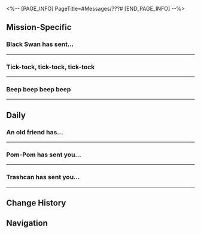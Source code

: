 <%-- [PAGE_INFO]
PageTitle=#Messages/???#
[END_PAGE_INFO] --%>
{{Messages Infobox
|id        = 129
|image     = NPC ??? Icon.png
|type      = NPC
|sender    = ???
|signature = 
|faction   = Others
}}

==Mission-Specific==
===Black Swan has sent...===
{{Messages
|start_condition = 
|text =
:{{DIcon|Warning}} Black Swan has sent you a message request.
:'''Black Swan:''' (Trailblazer), I imagine you have already seen that dream bubble?
:'''Black Swan:''' Relax, I just want to know if anyone has come looking for you yet
:{Choice} Black Swan?
::'''(Trailblazer):''' You're Black Swan?
::'''Black Swan:''' Indeed, the Memokeeper you know.
::'''Black Swan:''' [[File:Sticker PPG 05 Wubbaboo 13.png|80px]]
:{Choice} What's up?
::'''(Trailblazer):''' What's up?
:'''Black Swan:''' I'll make this simple: That Fool named "Sparkle" is currently searching all over the place for that dream bubble
:'''Black Swan:''' I do not know what her intentions are, but allowing it to slip into her hands will only make this situation more confusing
:'''Black Swan:''' (Trailblazer), can you do me a favor and go to reclaim that dream bubble?
:{Choice} Of course!
::'''(Trailblazer):''' Of course!
::'''Black Swan:''' Your attitude is reassuring, I will go with you
:{Choice} Why don't you do it yourself?
::'''(Trailblazer):''' Why don't you do it yourself?
::'''Black Swan:''' I didn't expect you to refuse me... I guess I could go myself
:'''Black Swan:''' But I don't remember where that dream bubble was left
:'''Black Swan:''' Can you remind me?
:{Choice} In the Dreamscape Sales Store
::'''(Trailblazer):''' In the Dreamscape Sales Store, Dr. Edward has it
::'''(Trailblazer):''' You don't remember?
::'''Black Swan:''' Heehee~
::'''Black Swan:''' Well, my memory is nothing compared to a true Memokeeper
::'''Black Swan:''' [[File:Sticker PPG 05 Wubbaboo 12.png|80px]]
::'''Black Swan:''' Ah, I can't believe I got the intel so easily. I was really worried I was going to be exposed!
:{Choice} I stole it
::'''(Trailblazer):''' I stole it, stuffed it in a SoulGlad bottle, and threw it away
::'''(Trailblazer):''' It's probably still floating around in some trashcan's dream
::'''Black Swan:''' Do you really love trashcans that much?
::'''Black Swan:''' I told you, Trashcan Kingdom was super fun! No one ever believes me
::'''Black Swan:''' Looks like disguising myself as Sampo was actually worth it
::'''Black Swan:''' [[File:Sticker PPG 05 Wubbaboo 12.png|80px]]
:{Choice} How could a Memokeeper forget a memory?
::'''(Trailblazer):''' I'm curious... How could a Memokeeper forget a memory?
::'''(Trailblazer):''' Are you really Black Swan?
::'''Black Swan:''' Hm? You've figured me out?
::'''Black Swan:''' Well, I'm not a true Memokeeper, after all
::'''Black Swan:''' [[File:Sticker PPG 05 Wubbaboo 12.png|80px]]
::'''Black Swan:''' I can't believe you figured me out so quickly, how dull
:'''Black Swan:''' Pranks are all about the back-and-forth! You've seen how much fun I have with that Memokeeper...
:'''Black Swan:''' You should learn from her, young Nameless
:'''Black Swan:''' This is just the beginning, I'll be back!
:'''Black Swan:''' [[File:Sticker PPG 05 Wubbaboo 13.png|80px]]
:{Choice} Bring it on
::'''(Trailblazer):''' Bring it on, we'll see who tricks whom next time!
:{Choice} Please don't come back
::'''(Trailblazer):''' Please don't come back! Nothing good ever comes from hanging about with a Fool...
:{{DIcon|Warning}} Message failed to send.
:{{DIcon|Warning}} This user does not exist.
}}
----

===Tick-tock, tick-tock, tick-tock===
{{Messages
|start_condition = 
|text =
:'''???:''' Tick-tock, tick-tock, tick-tock
:{Choice} ?
:'''(Trailblazer):''' ?
:'''???:''' Tick, tock, tick, tock, tick, tock, tick...
:{Choice} ?
::'''(Trailblazer):''' What's going on?
:{Choice} Tick-tock, tick-tock...
::'''(Trailblazer):''' Tick-tock, tick-tock!
:'''???:''' Tick-tock, The Reverie, tick-tock, the snooker room, tick-tock...
;{Accepted Mission: Dreams and the Art of Clock Maintenance (I)}
}}
----

===Beep beep beep beep===
{{Messages
|start_condition = 
|text =
:'''???:''' Beep beep beep beep
:'''???:''' Boop boop boop boop
:{Choice} Tick-tock, tick-tock, tick-tock!
::'''(Trailblazer):''' Hey! Hey, hey! Beep beep boop boop! Say something!
:{Choice} Speak human plz
::'''(Trailblazer):''' ?
::'''(Trailblazer):''' Please explain in human words?
:'''???:''' I just found out that the customer service, medical, catering, and entertainment departments now belong to you
:'''???:''' You already overcame the Formidable Four... my subordinates
:'''???:''' Head to the top of the airship next. I will be waiting for you in the secret room
:{Choice} What are you? Trying for a fight?
::'''(Trailblazer):''' ...What? What's with the mystery?
::'''(Trailblazer):''' Are you trying to schedule a fight with me? Send me the location. I'll come and smash you
::'''???:''' ?
::'''???:''' What? No, that's not what I mean. Never mind. You'll understand when you get here
:{Choice} Are you the Music Club president?
::'''(Trailblazer):''' I think I've seen this on TV before... Based on the plot, might you be the president of the Music Club?
::'''???:''' ?
::'''???:''' What's that?
:'''???:''' The airship's scenery is great, but just a shame that only the strong are worthy of treading upon the deck
:'''???:''' Can you hear the tick-tocking? Only the strongest clock will make the mightiest sound
:'''???:''' I can hear the ticking within your heart. Come quick, I'll be waiting for you in the room where the gifts were hidden
;{Accepted Mission: Dreams and the Art of Clock Maintenance (II)}
}}
----

==Daily==
===An old friend has...===
{{Messages|text=
:{{DIcon|Warning}} An old friend has sent you a message request.
:'''Old Friend:''' My dear, are you there?
:{{DIcon|Warning}} Warning! This account has been reported by multiple users. You and this user currently have no mutual friends, please be cautious during your interaction.
:{Choice} ?
:'''(Trailblazer):''' ?
:'''Old Friend:''' I'm your old friend, I hear you're in Penacony too? Fancy meeting up?
:{Choice} Old friend?
::'''(Trailblazer):''' My old friend? Which one?
::'''Old Friend:''' It's me!
::'''Old Friend:''' I know you're busy, but I need your help with something
:{Choice} I have no friends
::'''(Trailblazer):''' Sorry, I have no friends
::'''Old Friend:''' Ah, sorry! I think I got the wrong person
::'''Old Friend:''' But perhaps this is fate!
:'''Old Friend:''' Have you heard about the Charmony Festival? There's going to be a performance by Robin, a singer known across the cosmos!
:{Choice} I have a ticket
::'''(Trailblazer):''' I have a ticket, I'm not buying one
::'''Old Friend:''' Ah, how did you know I had extra tickets?
::'''Old Friend:''' I should have expected this from you. These tickets are almost impossible to get hold of, I never imagined that you would have managed to grab one
:{Choice} You want to buy a ticket?
::'''(Trailblazer):''' If you don't have a ticket, you can buy one from me. I've got as many as you need
::'''Old Friend:''' Are you serious...? These tickets are almost impossible to get hold of, how did you manage to bag so many? You didn't do anything illegal, did you?
:'''Old Friend:''' Looks like the market isn't looking great at the moment, I just can't sell these tickets. Fortunately, that wasn't the business I was calling you about
:'''Old Friend:''' Robin had two backing performers that had to drop out due to sickness, I received a quota to fill in and thought of you straight away
:'''Old Friend:''' I can teach you the steps and you can just head straight out on stage
:'''Old Friend:''' What do you think? Interested?
:{Choice} I am, tell me more
::'''(Trailblazer):''' I'm interested, tell me more!
::'''Old Friend:''' <u>Don't miss out! Click this link to register your number and appear on stage with Robin</u>
::'''Old Friend:''' Click this link and enter your personal details as well as your address
::'''Old Friend:''' Remember to upload a front-on photo of yourself. It has to be front-facing! Even better if you can do a 360-degree shot!
::'''Old Friend:''' Show me once you've uploaded it!
::'''Old Friend:''' It will help you pass through facial recognition
::{{DIcon|Warning}} Warning! Please do not use external chat applications to complete transactions to avoid the risk of scams and fraudulent activity!
::{Choice} I've signed up
:::'''(Trailblazer):''' I've signed up!
:::'''(Trailblazer):''' Here's my picture!
:::{Choice} {{tx|Missing sticker}}{{subst:void|<!--SpriteOutput/Emoji/Mission/Emoji_Photo_01.png-->}}
::::'''(Trailblazer):''' {{tx|Missing sticker}}{{subst:void|<!--SpriteOutput/Emoji/Mission/Emoji_Photo_01.png-->}}
:::{Choice} {{tx|Missing sticker}}{{subst:void|<!--SpriteOutput/Emoji/Mission/Emoji_Photo_02.png-->}}
::::'''(Trailblazer):''' {{tx|Missing sticker}}{{subst:void|<!--SpriteOutput/Emoji/Mission/Emoji_Photo_02.png-->}}
:::{Choice} {{tx|Missing sticker}}{{subst:void|<!--SpriteOutput/Emoji/Mission/Emoji_Photo_03.png-->}}
::::'''(Trailblazer):''' {{tx|Missing sticker}}{{subst:void|<!--SpriteOutput/Emoji/Mission/Emoji_Photo_03.png-->}}
::{Choice} This is a scam!
:::'''(Trailblazer):''' This is a scam!
:{Choice} Thanks, I'm not interested
::'''(Trailblazer):''' Thanks, I'm not interested in scams
::'''Old Friend:''' Hey, don't just leave me hanging! It's really simple!
::'''Old Friend:''' <u>Don't miss out! Click this link to register your number and appear on stage with Robin</u>
::'''Old Friend:''' Click this link and enter your personal details as well as your address
::'''Old Friend:''' Oh yeah, remember to upload a front-on photo of yourself. It has to be front-facing! Even better if you can do a 360-degree shot!
::'''Old Friend:''' Show me once you've uploaded it!
::'''Old Friend:''' It will help you pass through facial recognition
::{{DIcon|Warning}} Warning! Please do not use external chat applications to complete transactions to avoid the risk of scams and fraudulent activity!
::{Choice} I'll trust my old friend
:::'''(Trailblazer):''' You know what? I'll put my faith in my old friend
:::'''(Trailblazer):''' I've signed up! Here's the picture!
:::{Choice} {{tx|Missing sticker}}{{subst:void|<!--SpriteOutput/Emoji/Mission/Emoji_Photo_01.png-->}}
::::'''(Trailblazer):''' {{tx|Missing sticker}}{{subst:void|<!--SpriteOutput/Emoji/Mission/Emoji_Photo_01.png-->}}
:::{Choice} {{tx|Missing sticker}}{{subst:void|<!--SpriteOutput/Emoji/Mission/Emoji_Photo_02.png-->}}
::::'''(Trailblazer):''' {{tx|Missing sticker}}{{subst:void|<!--SpriteOutput/Emoji/Mission/Emoji_Photo_02.png-->}}
:::{Choice} {{tx|Missing sticker}}{{subst:void|<!--SpriteOutput/Emoji/Mission/Emoji_Photo_03.png-->}}
::::'''(Trailblazer):''' {{tx|Missing sticker}}{{subst:void|<!--SpriteOutput/Emoji/Mission/Emoji_Photo_03.png-->}}
::{Choice} This is still a scam!
:::'''(Trailblazer):''' This is still a scam!
:{Choice} Quit messing around, Sparkle
:'''(Trailblazer):''' Quit messing around, Sparkle
:'''(Trailblazer):''' You've been spamming too much. The system is sending out scam warnings...
:'''Old Friend:''' ?
:'''Old Friend:''' No way! I didn't get them on my end!
:'''Old Friend:''' Ah, this is terrible
:'''Old Friend:''' These system warnings are so annoying!
:'''Old Friend:''' What's wrong with reaching out to an old friend to get back in touch?
:{Choice} I ain't your friend
:'''(Trailblazer):''' Friend...? Have we met before?
:'''Old Friend:''' What? I can't text you just because I haven't met you?
:'''Old Friend:''' Fine! Forget it. I'll come back with something fun for you next time!
:{Choice} Bring it on
::'''(Trailblazer):''' Bring it on, we'll see who tricks whom next time!
:{Choice} Please don't come back
::'''(Trailblazer):''' Please don't come back! Nothing good ever comes from hanging about with a Fool...
:{{DIcon|Warning}} Message failed to send.
:{{DIcon|Warning}} This account is no longer available due to multiple reports by other users.
}}
----

===Pom-Pom has sent you...===
{{Messages|text=
:{{DIcon|Warning}} Pom-Pom has sent you a message request.
:'''Pom-Pom:''' (Trailblazer)! Help Pom-Pom!!
:'''Pom-Pom:''' Pom-Pom noticed something weird's gotten onto the Express!!!
:'''Pom-Pom:''' So, Pom-Pom chased it into the engine room!!!
:'''Pom-Pom:''' Come and save Pom-Pom!!!
:{Choice} Who are you again?
::'''(Trailblazer):''' Who are you again?
:{Choice} Again?
::'''(Trailblazer):''' Sparkle? Again??
:'''Pom-Pom:''' What are you talking about? Pom-Pom is Pom-Pom, conductor of the Express!!!
:'''Pom-Pom:''' [[File:Sticker PPG 07 Pom-Pom 02.png|80px]]
:'''Pom-Pom:''' Pom-Pom broke the comms device during Pom-Pom's routine inspection, so Pom-Pom had to change to a temporary account of Pom-Pom's!!!
:{Choice} I suspect you are Sparkle
::'''(Trailblazer):''' I still suspect that you are Sparkle
::'''(Trailblazer):''' Because...
::{Choice} You're spamming too many Pom-Poms!!!
:::'''(Trailblazer):''' You're spamming way too many Pom-Poms than the normal level!
:::'''Pom-Pom:''' Ohh... I see...
:::'''Pom-Pom:''' My plan of being loyal to the character ended up backfiring, my mistake...
::{Choice} No one can get inside the engine room!
:::'''(Trailblazer):''' Pom-Pom would punish anyone that breaks into the engine room!
:::'''Pom-Pom:''' Wow
:::'''Pom-Pom:''' I didn't realize that little plush was so dangerous. That's pretty cool...
::{Choice} No one can infiltrate the Express!
:::'''(Trailblazer):''' No one can infiltrate the Express apart from Nameless and guests who have been explicitly invited!
:::'''Pom-Pom:''' Oh?
:::'''Pom-Pom:''' I don't believe that. There are quite a number of hitchhikers that have successfully made it onboard
:::'''Pom-Pom:''' You think there is no Masked Fool among them?
:{Choice} It's you! The great Express conductor!
::'''(Trailblazer):''' It's you! The great Express conductor!
::'''(Trailblazer):''' Now you're using a suspicious temporary account, it means the cat is finally out of the bag!
::'''Pom-Pom:''' ?
::'''(Trailblazer):''' Sorry... But I have always known your secret... the secret of the Express...
::'''Pom-Pom:''' ?
::{Choice} What is hidden in the engine room is actually...
:::'''(Trailblazer):''' What is hidden in the engine room is actually...
:::'''(Trailblazer):''' The previous Express conductor!
:::'''Pom-Pom:''' ?
:::'''Pom-Pom:''' Huh? That is actually true?
:::'''Pom-Pom:''' You Astral Express people would go that far?
::{Choice} The Express conductor is a Masked Fool
:::'''(Trailblazer):''' You, the Express conductor, are actually a Masked Fool
:::'''(Trailblazer):''' Pom-Pom and Aha are family!
:::'''Pom-Pom:''' ?
:::'''Pom-Pom:''' Huh? How come I didn't know that?
:::'''Pom-Pom:''' You Nameless would really go that far?
::{Choice} Pom-Pom created everyone
:::'''(Trailblazer):''' Everyone on the Express was created by the Express' conductor!
:::'''(Trailblazer):''' They are all Pom-Pom!
:::'''Pom-Pom:''' ?
:::'''Pom-Pom:''' Huh? Even I wouldn't make something like that up
:::'''Pom-Pom:''' Seriously, my friend, you've gone too far!
::{Choice} Sparkle, you've exposed yourself
::'''(Trailblazer):''' Sparkle, you've exposed yourself
::'''Pom-Pom:''' Ah, I really thought that was true... I dropped the act in the heat of the moment
::'''Pom-Pom:''' You're pretty bold to make up such a lie
:'''Pom-Pom:''' Being exposed so quickly is just embarrassing...
:'''Pom-Pom:''' I need to prepare properly for the next time we chat. I'll be back when I think of something good
:{Choice} Bring it on
::'''(Trailblazer):''' Bring it on, we'll see who tricks whom next time!
:{Choice} Please don't come back
::'''(Trailblazer):''' Please don't come back! Nothing good ever comes from hanging about with a Fool...
:'''Pom-Pom:''' Awww...
:'''Pom-Pom:''' You're really starting to sound like a broken record with that term
:'''Pom-Pom:''' How can you call having fun "making trouble"?
:'''Pom-Pom:''' Have you never heard the phrase: "A bit of fun a day keeps the Masked Fool away?"
:'''Pom-Pom:''' Masked Fools prefer to stir up things in life that are inherently boring, making them more wonderful!
:'''Pom-Pom:''' Alright, I've got things to do. If you don't want me back, I won't come back
:'''Pom-Pom:''' Let me know next time if you have something fun coming up
:'''Pom-Pom:''' [[File:Sticker PPG 05 Wubbaboo 12.png|80px]]
:{Choice} [[File:Sticker PPG 05 Wubbaboo 11.png|80px]]
::'''(Trailblazer):''' [[File:Sticker PPG 05 Wubbaboo 11.png|80px]]
:{Choice} [[File:Sticker PPG 05 Wubbaboo 10.png|80px]]
::'''(Trailblazer):''' [[File:Sticker PPG 05 Wubbaboo 10.png|80px]]
:{{DIcon|Warning}} Message failed to send.
:{{DIcon|Warning}} This account has been deleted.
}}
----

===Trashcan has sent you...===
{{Messages|text=
:{{DIcon|Warning}} Trashcan has sent you a message request.
:'''Trashcan:''' Hello.
:{Choice} Hello
::'''(Trailblazer):''' Hello
:{Choice} And you are?
::'''(Trailblazer):''' Who are you again?
:{Choice} ???
::'''(Trailblazer):''' ???
:'''Trashcan:''' That's right, I am your favorite trashcan.
:'''Trashcan:''' Your fiery passion has ignited my trashie heart that has laid dormant for so long.
:{Choice} So I'm an incinerator?
::'''(Trailblazer):''' Ignited? Seriously? You're saying I'm an incinerator?
::'''Trashcan:''' That's right! You've caused my frozen heart to burn and become the energy that drives me to continue living!
:{Choice} What kind of plot is this?
::'''(Trailblazer):''' A trashcan is messaging me to express their heartfelt feelings... What kind of plot is this?
::'''Trashcan:''' This is nothing to be surprised by, my brethren. Love can move mountains and fill the oceans. Love can transcend the borders between humans and trash.
:'''Trashcan:''' I am no longer just a regular trashcan.
:'''Fiery Trashcan:''' I am now a burning trashcan.
:'''Fiery Trashcan:''' Underneath my exterior as cold as steel... My heart burns brightly and brilliantly like fireworks.
:{Choice} Sparkle, what is this?
:'''(Trailblazer):''' Sparkle, what are you playing at now?
:'''Fiery Trashcan:''' I am not a sparkle! I am just a...
:'''Trashcan With a Passion Like Fire:''' ...Trashcan that has a passion like fire!
:'''Trashcan With a Passion Like Fire:''' I cannot believe that you mistook me for someone else. This is heartbreaking. You are a horrible person!
:'''Heartbroken Trashcan:''' I no longer believe in love. Goodbye.
:{Choice} Try better acting next time...
::'''(Trailblazer):''' I'm begging you. Try some better acting next time...
:{Choice} Goodbye...
::'''(Trailblazer):''' Goodbye...
:{{DIcon|Warning}} Message failed to send.
:{{DIcon|Warning}} This account has been deleted.
}}
----

==Change History==
{{Change History|2.0}}

==Navigation==
{{Messages Navbox}}